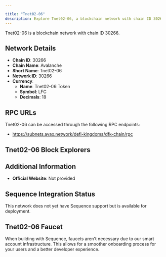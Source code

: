 ```yaml
---

title: "Tnet02-06"
description: Explore Tnet02-06, a blockchain network with chain ID 30266. Learn about its native currency, Tnet02-06 Token, and how to interact with the network.
---
```




Tnet02-06 is a blockchain network with chain ID 30266.

## Network Details

- **Chain ID**: 30266
- **Chain Name**: Avalanche
- **Short Name**: Tnet02-06
- **Network ID**: 30266
- **Currency**: 
  - **Name**: Tnet02-06 Token
  - **Symbol**: LFC
  - **Decimals**: 18

## RPC URLs

Tnet02-06 can be accessed through the following RPC endpoints:

- https://subnets.avax.network/defi-kingdoms/dfk-chain/rpc

## Tnet02-06 Block Explorers



## Additional Information

- **Official Website**: Not provided

## Sequence Integration Status

This network does not yet have Sequence support but is available for deployment.

## Tnet02-06 Faucet

When building with Sequence, faucets aren't necessary due to our smart account infrastructure. This allows for a smoother onboarding process for your users and a better developer experience.
